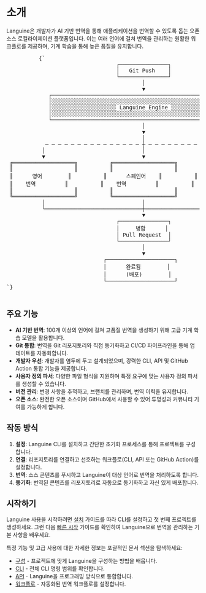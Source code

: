 # 소개

Languine은 개발자가 AI 기반 번역을 통해 애플리케이션을 번역할 수 있도록 돕는 오픈 소스 로컬라이제이션 플랫폼입니다. 이는 여러 언어에 걸쳐 번역을 관리하는 원활한 워크플로를 제공하며, 기계 학습을 통해 높은 품질을 유지합니다.


<div className="flex flex-col items-center justify-center p-4 mt-10 h-[400px] sm:h-[500px] md:h-[650px]">
        <pre
          className="p-4 text-sm leading-5 scale-[0.5] sm:scale-[0.65] md:scale-90 transform-gpu"
          style={{
            fontFamily: "monospace",
            whiteSpace: "pre",
            textAlign: "left",
          }}
        >
          {`
                                  ┌───────────────┐
                                  │   Git Push    │
                                  └───────────────┘
                                          │
                                          ▼
             ┌─────────────────────────────────────────────────────────┐
             │░░░░░░░░░░░░░░░░░░░░░░░░░░░░░░░░░░░░░░░░░░░░░░░░░░░░░░░░░│
             │░░░░░░░░░░░░░░░░░░░░ Languine Engine ░░░░░░░░░░░░░░░░░░░░│
             │░░░░░░░░░░░░░░░░░░░░░░░░░░░░░░░░░░░░░░░░░░░░░░░░░░░░░░░░░│
             └─────────────────────────────────────────────────────────┘
                                          │
                                          ▼
                                          │
            ─ ─ ─ ─ ─ ─ ─ ─ ─ ─ ─ ─ ─ ─ ─ ┼ ─ ─ ─ ─ ─ ─ ─ ─ ─ ─ ─ ─ ─ ─ ─
           │                              │                              │
           ▼                              ▼                              ▼
 ╔═══════════════════╗          ╔═══════════════════╗          ╔═══════════════════╗
 ║                   ║          ║                   ║          ║                   ║
 ║      영어        ║          ║      스페인어    ║          ║      일본어      ║
 ║    번역         ║          ║    번역         ║          ║     번역        ║
 ║                   ║          ║                   ║          ║                   ║
 ╚═══════════════════╝          ╚═══════════════════╝          ╚═══════════════════╝
           │                              │                              │
           └──────────────────────────────┼──────────────────────────────┘
                                          ▼
                                  ┌───────────────┐
                                  │     병합      │
                                  │ Pull Request  │
                                  └───────────────┘
                                          │
                                          ▼
                              ┌─────────────────────┐
                              │      완료됨        │
                              │      (배포)        │
                              └─────────────────────┘
`}
        </pre>
      </div>

## 주요 기능

- **AI 기반 번역**: 100개 이상의 언어에 걸쳐 고품질 번역을 생성하기 위해 고급 기계 학습 모델을 활용합니다.
- **Git 통합**: 번역을 Git 리포지토리와 직접 동기화하고 CI/CD 파이프라인을 통해 업데이트를 자동화합니다.
- **개발자 우선**: 개발자를 염두에 두고 설계되었으며, 강력한 CLI, API 및 GitHub Action 통합 기능을 제공합니다.
- **사용자 정의 파서**: 다양한 파일 형식을 지원하며 특정 요구에 맞는 사용자 정의 파서를 생성할 수 있습니다.
- **버전 관리**: 변경 사항을 추적하고, 브랜치를 관리하며, 번역 이력을 유지합니다.
- **오픈 소스**: 완전한 오픈 소스이며 GitHub에서 사용할 수 있어 투명성과 커뮤니티 기여를 가능하게 합니다.

## 작동 방식

1. **설정**: Languine CLI를 설치하고 간단한 초기화 프로세스를 통해 프로젝트를 구성합니다.
2. **연결**: 리포지토리를 연결하고 선호하는 워크플로(CLI, API 또는 GitHub Action)를 설정합니다.
3. **번역**: 소스 콘텐츠를 푸시하고 Languine이 대상 언어로 번역을 처리하도록 합니다.
4. **동기화**: 번역된 콘텐츠를 리포지토리로 자동으로 동기화하고 자신 있게 배포합니다.

## 시작하기

Languine 사용을 시작하려면 [설치](/docs/installation) 가이드를 따라 CLI를 설정하고 첫 번째 프로젝트를 생성하세요. 그런 다음 [빠른 시작](/docs/quickstart) 가이드를 확인하여 Languine으로 번역을 관리하는 기본 사항을 배우세요.

특정 기능 및 고급 사용에 대한 자세한 정보는 포괄적인 문서 섹션을 탐색하세요:

- [구성](/docs/configuration) - 프로젝트에 맞게 Languine을 구성하는 방법을 배웁니다.
- [CLI](/docs/cli) - 전체 CLI 명령 범위를 확인합니다.
- [API](/docs/api) - Languine을 프로그래밍 방식으로 통합합니다.
- [워크플로](/docs/workflows) - 자동화된 번역 워크플로를 설정합니다.

